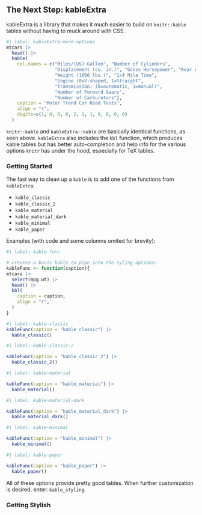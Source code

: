 ## The Next Step: kableExtra

kableExtra is a library that makes it much easier to build on 
`knitr::kable` tables without having to muck around with CSS. 

```r
#| label: kableExtra-more-options
mtcars |> 
  head() |> 
  kable(
    col.names = c("Miles/(US) Gallon", "Number of Cylinders",
                  "Displacement (cu. in.)", "Gross Horsepower", "Rear Axle Ratio",
                  "Weight (1000 lbs.)", "1/4 Mile Time", 
                  "Engine (0=V-shaped, 1=Straight",
                  "Transmission: (0=automatic, 1=manual)",
                  "Number of Forward Gears",
                  "Number of Carburetors"),
    caption = "Motor Trend Car Road Tests",
    align = "r",
    digits=c(1, 0, 0, 0, 2, 1, 1, 0, 0, 0, 0)
  )
```

`knitr::kable` and `kableExtra::kable` are basically identical functions,
as seen above. `kableExtra` also includes the `kbl` function, which
produces kable tables but has better auto-completion and help info 
for the various options `knitr` has under the hood, especially for
TeX tables.

### Getting Started

The fast way to clean up a `kable` is to add one of the functions
from `kableExtra`:
  
  - `kable_classic`
- `kable_classic_2`
- `kable_material`
- `kable_material_dark`
- `kable_minimal`
- `kable_paper`


Examples (with code and some columns omited for brevity):
  
  ```r
#| label: kable-func

# creates a basic kable to pipe into the syling options:
kableFunc <- function(caption){
  mtcars |> 
    select(mpg:wt) |> 
    head() |> 
    kbl(
      caption = caption,
      align = "r",
    )
}
```



```r
#| label: kable-classic
kableFunc(caption = "kable_classic") |> 
  kable_classic()
```

```r
#| label: kable-classic-2

kableFunc(caption = "kable_classic_2") |> 
  kable_classic_2()
```

```r
#| label: kable-material

kableFunc(caption = "kable_material") |> 
  kable_material()
```

```r
#| label: kable-material-dark

kableFunc(caption = "kable_material_dark") |> 
  kable_material_dark()
```

```r
#| label: kable-minimal

kableFunc(caption = "kable_minimal") |> 
  kable_minimal()
```

```r
#| label: kable-paper

kableFunc(caption = "kable_paper") |> 
  kable_paper()
```

All of these options provide pretty good tables. 
When further customization is desired, enter: `kable_styling`.

### Getting Stylish